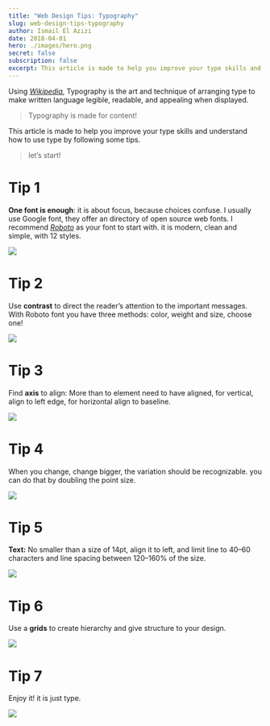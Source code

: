 ```yaml
---
title: "Web Design Tips: Typography"
slug: web-design-tips-typography
author: Ismail El Azizi
date: 2018-04-01
hero: ./images/hero.png
secret: false
subscription: false
excerpt: This article is made to help you improve your type skills and understand how to use type by following some tips.
---
```




Using  [_Wikipedia_](https://en.wikipedia.org/wiki/Typography), Typography is the art and technique of arranging type to make written language legible, readable, and appealing when displayed.

> Typography is made for content!

This article is made to help you improve your type skills and understand how to use type by following some tips.

> let’s start!

# Tip 1

**One font is enough**: it is about focus, because choices confuse. I usually use Google font, they offer an directory of open source web fonts.  I recommend [_Roboto_](https://fonts.google.com/specimen/Roboto) as your font to start with. it is modern, clean and simple, with 12 styles.

![](https://miro.medium.com/max/1600/1*mv9Y93Kdi3_jNYjHkQBIkA.png)



# Tip 2

Use **contrast** to direct the reader’s attention to the important messages. With Roboto font you have three methods: color, weight and size, choose one!


![](https://miro.medium.com/max/1600/1*8cTJ7YxIq2lcXrVx96qn8A.png)



# Tip 3

Find  **axis**  to align: More than to element need to have aligned, for vertical, align to left edge, for horizontal align to baseline.


![](https://miro.medium.com/max/1600/1*Cej1anEN3_N37TsvjlfJBg.png)



# Tip 4

When you change, change bigger, the variation should be recognizable. you can do that by doubling the point size.

![](https://miro.medium.com/max/1600/1*UEVeWRV9xfPwNP64kzmv0A.png)



# Tip 5

**Text:** No smaller than a size of 14pt, align it to left, and limit line to 40–60 characters and line spacing between 120–160% of the size.

![](https://miro.medium.com/max/1600/1*vtwl9FafK9Cg-A7esQzs0w.png)



# Tip 6

Use a  **grids**  to create hierarchy and give structure to your design.


![](https://miro.medium.com/max/1600/1*g3peWPc9wSYF2z2W_aGRsQ.png)



# Tip 7

Enjoy it! it is just type.


![](https://miro.medium.com/max/3200/1*FTChhbooV6XPOrklRAaPRQ.png)


